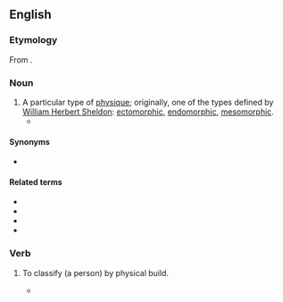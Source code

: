 ==English==

===Etymology===
From {{af|en|somato-|type}}.

===Noun===
{{en-noun}}

# A particular type of [[physique]]; originally, one of the types defined by [[w:William Herbert Sheldon|William Herbert Sheldon]]: [[ectomorphic]], [[endomorphic]], [[mesomorphic]].
#* {{quote-book|en|author= Jeremy Mynott|title= Birdscapes |location= Princeton and Oxford|publisher= Princeton|year= 2009|chapter= 2|page= 46|passage= The relevant characteristics here are the upright posture, the big round head, the cuddly size and the soft dumpy shape. I suppose the much-loved Bill Oddie is the same '''somatotype'''.}}

====Synonyms====
* {{l|en|constitutional type}}

====Related terms====
* {{l|en|cerebrotonia}}
* {{l|en|somatogram}}
* {{l|en|somatypology}}
* {{l|en|physiognomy}}

===Verb===
{{en-verb}}

# {{lb|en|transitive}} To classify (a person) by physical build.
#* {{quote-journal|en|date=January 20, 2016|author=|title=Black and Hispanic Men Perceived to Be Large Are at Increased Risk for Police Frisk, Search, and Force|journal=PLOS ONE|url=http://journals.plos.org/plosone/article?id=10.1371/journal.pone.0147158|doi=10.1371/journal.pone.0147158|volume=|issue=|pages=
|passage=Apart from Masicampo et al. and Cullinane et al., no previous research has analyzed suspects’ perceived body size and police practices, though past theories of biology and crime, such as Sheldon's '''somatotyping''' of criminal behavior as well as several recent studies assess the relationship between individuals’ body type, height, and weight and likelihood of committing crime and being arrested. }}